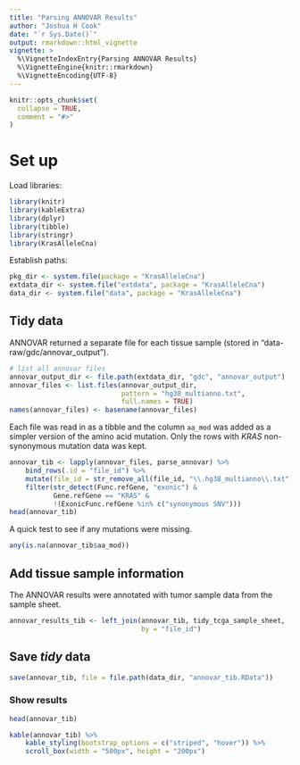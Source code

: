 ```yaml
---
title: "Parsing ANNOVAR Results"
author: "Joshua H Cook"
date: "`r Sys.Date()`"
output: rmarkdown::html_vignette
vignette: >
  %\VignetteIndexEntry{Parsing ANNOVAR Results}
  %\VignetteEngine{knitr::rmarkdown}
  %\VignetteEncoding{UTF-8}
---
```


```r
knitr::opts_chunk$set(
  collapse = TRUE,
  comment = "#>"
)
```

# Set up

Load libraries:

```r
library(knitr)
library(kableExtra)
library(dplyr)
library(tibble)
library(stringr)
library(KrasAlleleCna)
```

Establish paths:

```r
pkg_dir <- system.file(package = "KrasAlleleCna")
extdata_dir <- system.file("extdata", package = "KrasAlleleCna")
data_dir <- system.file("data", package = "KrasAlleleCna")
```

## Tidy data

ANNOVAR returned a separate file for each tissue sample (stored in "data-raw/gdc/annovar_output").

```r
# list all annovar files
annovar_output_dir <- file.path(extdata_dir, "gdc", "annovar_output")
annovar_files <- list.files(annovar_output_dir,
                            pattern = "hg38_multianno.txt",
                            full.names = TRUE)
names(annovar_files) <- basename(annovar_files)
```

Each file was read in as a tibble and the column `aa_mod` was added as a simpler version of the amino acid mutation. Only the rows with *KRAS* non-synonymous mutation data was kept.

```r
annovar_tib <- lapply(annovar_files, parse_annovar) %>%
    bind_rows(.id = "file_id") %>%
    mutate(file_id = str_remove_all(file_id, "\\.hg38_multianno\\.txt")) %>%
    filter(str_detect(Func.refGene, "exonic") &
           Gene.refGene == "KRAS" &
           !(ExonicFunc.refGene %in% c("synonymous SNV")))
head(annovar_tib)
```

A quick test to see if any mutations were missing.

```r
any(is.na(annovar_tib$aa_mod))
```

## Add tissue sample information

The ANNOVAR results were annotated with tumor sample data from the sample sheet.

```r
annovar_results_tib <- left_join(annovar_tib, tidy_tcga_sample_sheet,
                                 by = "file_id")
```

## Save *tidy* data

```r
save(annovar_tib, file = file.path(data_dir, "annovar_tib.RData"))
```

### Show results

```r
head(annovar_tib)
```

```r
kable(annovar_tib) %>%
    kable_styling(bootstrap_options = c("striped", "hover")) %>%
    scroll_box(width = "500px", height = "200px")
```
